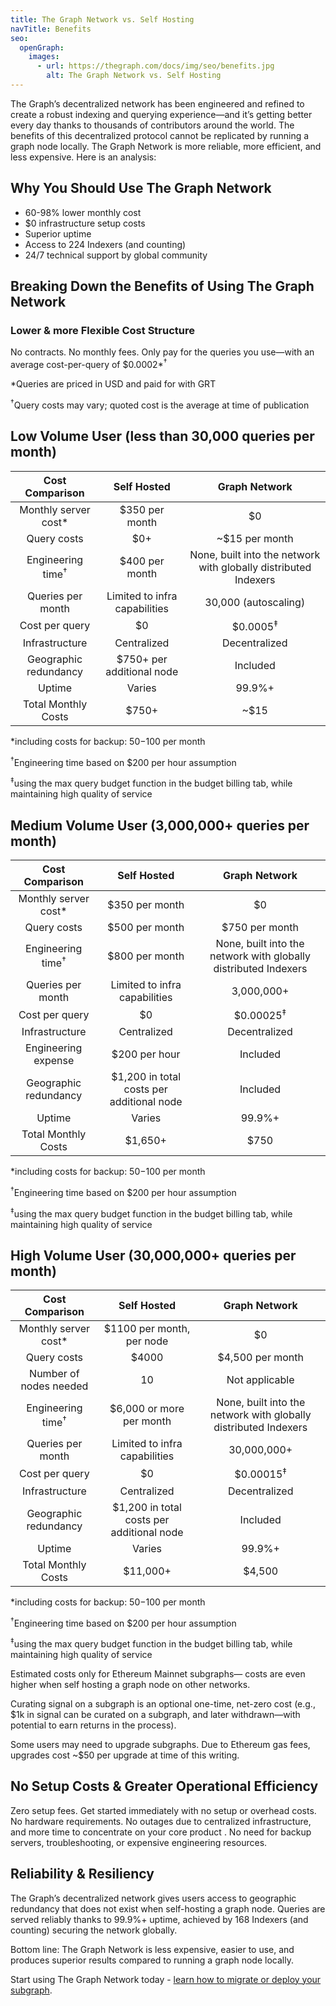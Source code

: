 ```yaml
---
title: The Graph Network vs. Self Hosting
navTitle: Benefits
seo:
  openGraph:
    images:
      - url: https://thegraph.com/docs/img/seo/benefits.jpg
        alt: The Graph Network vs. Self Hosting
---
```


The Graph’s decentralized network has been engineered and refined to create a robust indexing and querying experience—and it’s getting better every day thanks to thousands of contributors around the world. The benefits of this decentralized protocol cannot be replicated by running a graph node locally. The Graph Network is more reliable, more efficient, and less expensive. Here is an analysis:

## Why You Should Use The Graph Network

- 60-98% lower monthly cost
- $0 infrastructure setup costs
- Superior uptime
- Access to 224 Indexers (and counting)
- 24/7 technical support by global community

## Breaking Down the Benefits of Using The Graph Network

### Lower & more Flexible Cost Structure

No contracts. No monthly fees. Only pay for the queries you use—with an average cost-per-query of $0.0002\*<sup>†</sup>

\*Queries are priced in USD and paid for with GRT

<sup>†</sup>Query costs may vary; quoted cost is the average at time of publication

## Low Volume User (less than 30,000 queries per month)

| Cost Comparison | Self Hosted | Graph Network |
| :-: | :-: | :-: |
| Monthly server cost\* | $350 per month | $0 |
| Query costs | $0+ | ~$15 per month |
| Engineering time<sup>†</sup> | $400 per month | None, built into the network with globally distributed Indexers |
| Queries per month | Limited to infra capabilities | 30,000 (autoscaling) |
| Cost per query | $0 | $0.0005<sup>‡</sup> |
| Infrastructure | Centralized | Decentralized |
| Geographic redundancy | $750+ per additional node | Included |
| Uptime | Varies | 99.9%+ |
| Total Monthly Costs | <span className="highlight-row" />$750+ | ~$15 |

\*including costs for backup: $50-$100 per month

<sup>†</sup>Engineering time based on $200 per hour assumption

<sup>‡</sup>using the max query budget function in the budget billing tab, while maintaining high quality of service

## Medium Volume User (3,000,000+ queries per month)

| Cost Comparison | Self Hosted | Graph Network |
| :-: | :-: | :-: |
| Monthly server cost\* | $350 per month | $0 |
| Query costs | $500 per month | $750 per month |
| Engineering time<sup>†</sup> | $800 per month | None, built into the network with globally distributed Indexers |
| Queries per month | Limited to infra capabilities | 3,000,000+ |
| Cost per query | $0 | $0.00025<sup>‡</sup> |
| Infrastructure | Centralized | Decentralized |
| Engineering expense | $200 per hour | Included |
| Geographic redundancy | $1,200 in total costs per additional node | Included |
| Uptime | Varies | 99.9%+ |
| Total Monthly Costs | <span className="highlight-row" /> $1,650+ | $750 |

\*including costs for backup: $50-$100 per month

<sup>†</sup>Engineering time based on $200 per hour assumption

<sup>‡</sup>using the max query budget function in the budget billing tab, while maintaining high quality of service

## High Volume User (30,000,000+ queries per month)

| Cost Comparison | Self Hosted | Graph Network |
| :-: | :-: | :-: |
| Monthly server cost\* | $1100 per month, per node | $0 |
| Query costs | $4000 | $4,500 per month |
| Number of nodes needed | 10 | Not applicable |
| Engineering time<sup>†</sup> | $6,000 or more per month | None, built into the network with globally distributed Indexers |
| Queries per month | Limited to infra capabilities | 30,000,000+ |
| Cost per query | $0 | $0.00015<sup>‡</sup> |
| Infrastructure | Centralized | Decentralized |
| Geographic redundancy | $1,200 in total costs per additional node | Included |
| Uptime | Varies | 99.9%+ |
| Total Monthly Costs | <span className="highlight-row" /> $11,000+ | $4,500 |

\*including costs for backup: $50-$100 per month

<sup>†</sup>Engineering time based on $200 per hour assumption

<sup>‡</sup>using the max query budget function in the budget billing tab, while maintaining high quality of service

Estimated costs only for Ethereum Mainnet subgraphs— costs are even higher when self hosting a graph node on other networks.

Curating signal on a subgraph is an optional one-time, net-zero cost (e.g., $1k in signal can be curated on a subgraph, and later withdrawn—with potential to earn returns in the process).

Some users may need to upgrade subgraphs. Due to Ethereum gas fees, upgrades cost ~$50 per upgrade at time of this writing.

## No Setup Costs & Greater Operational Efficiency

Zero setup fees. Get started immediately with no setup or overhead costs. No hardware requirements. No outages due to centralized infrastructure, and more time to concentrate on your core product . No need for backup servers, troubleshooting, or expensive engineering resources.

## Reliability & Resiliency

The Graph’s decentralized network gives users access to geographic redundancy that does not exist when self-hosting a graph node. Queries are served reliably thanks to 99.9%+ uptime, achieved by 168 Indexers (and counting) securing the network globally.

Bottom line: The Graph Network is less expensive, easier to use, and produces superior results compared to running a graph node locally.

Start using The Graph Network today - [learn how to migrate or deploy your subgraph](https://thegraph.com/blog/how-to-migrate-ethereum-subgraph).
